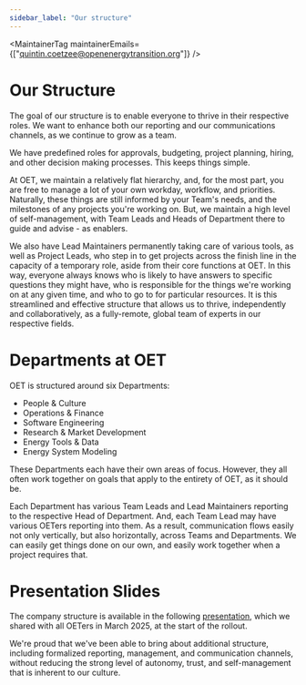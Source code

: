 ```yaml
---
sidebar_label: "Our structure"
---
```



<MaintainerTag maintainerEmails={["quintin.coetzee@openenergytransition.org"]} />

# Our Structure

The goal of our structure is to enable everyone to thrive in their respective roles. We want to enhance both our reporting and our communications channels, as we continue to grow as a team.

We have predefined roles for approvals, budgeting, project planning, hiring, and other decision making processes. This keeps things simple.

At OET, we maintain a relatively flat hierarchy, and, for the most part, you are free to manage a lot of your own workday, workflow, and priorities. Naturally, these things are still informed by your Team's needs, and the milestones of any projects you're working on. But, we maintain a high level of self-management, with Team Leads and Heads of Department there to guide and advise - as enablers.

We also have Lead Maintainers permanently taking care of various tools, as well as Project Leads, who step in to get projects across the finish line in the capacity of a temporary role, aside from their core functions at OET. In this way, everyone always knows who is likely to have answers to specific questions they might have, who is responsible for the things we're working on at any given time, and who to go to for particular resources. It is this streamlined and effective structure that allows us to thrive, independently and collaboratively, as a fully-remote, global team of experts in our respective fields.

# Departments at OET

OET is structured around six Departments:

* People & Culture
* Operations & Finance
* Software Engineering
* Research & Market Development
* Energy Tools & Data
* Energy System Modeling

These Departments each have their own areas of focus. However, they all often work together on goals that apply to the entirety of OET, as it should be.

Each Department has various Team Leads and Lead Maintainers reporting to the respective Head of Department. And, each Team Lead may have various OETers reporting into them. As a result, communication flows easily not only vertically, but also horizontally, across Teams and Departments. We can easily get things done on our own, and easily work together when a project requires that.

# Presentation Slides

<ControlledDocBanner />

The company structure is available in the following [presentation](https://docs.google.com/presentation/d/1TATFW1ixj26SEx0Jkun3K5UircP8Iygfxv3IwGO2C0c/edit?usp=sharing), which we shared with all OETers in March 2025, at the start of the rollout.

We're proud that we've been able to bring about additional structure, including formalized reporting, management, and communication channels, without reducing the strong level of autonomy, trust, and self-management that is inherent to our culture.
